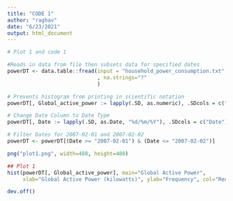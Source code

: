 ```yaml
---
title: "CODE 1"
author: "raghav"
date: "6/23/2021"
output: html_document
---
```


```r
# Plot 1 and code 1

#Reads in data from file then subsets data for specified dates
powerDT <- data.table::fread(input = "household_power_consumption.txt"
                             , na.strings="?"
                             )

# Prevents histogram from printing in scientific notation
powerDT[, Global_active_power := lapply(.SD, as.numeric), .SDcols = c("Global_active_power")]

# Change Date Column to Date Type
powerDT[, Date := lapply(.SD, as.Date, "%d/%m/%Y"), .SDcols = c("Date")]

# Filter Dates for 2007-02-01 and 2007-02-02
powerDT <- powerDT[(Date >= "2007-02-01") & (Date <= "2007-02-02")]

png("plot1.png", width=480, height=480)

## Plot 1
hist(powerDT[, Global_active_power], main="Global Active Power", 
     xlab="Global Active Power (kilowatts)", ylab="Frequency", col="Red")

dev.off()

```


